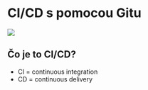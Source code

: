 # CI/CD s pomocou Gitu {#cicd}

![](https://www.mabl.com/hubfs/CICDBlog.png)

## Čo je to CI/CD?

- CI = continuous integration
- CD = continuous delivery

<!-- - CI/CD automates much or all of the manual human intervention traditionally needed to get new code from a commit into production, encompassing the build, test (including integration tests, unit tests, and regression tests), and deploy phases, as well as infrastructure provisioning.

- With a CI/CD pipeline, development teams can make changes to code that are then automatically tested and pushed out for delivery and deployment. Get CI/CD right and downtime is minimized and code releases happen faster.

- CI/CD is an essential part of DevOps and any modern software development practice. -->